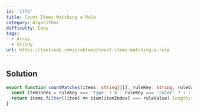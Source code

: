 ```yaml
---
id: '1773'
title: Count Items Matching a Rule
category: Algorithms
difficulty: Easy
tags:
  - Array
  - String
url: https://leetcode.com/problems/count-items-matching-a-rule
---
```


## Solution

```typescript filename="solution.ts" copy
export function countMatches(items: string[][], ruleKey: string, ruleValue: string): number {
  const itemIndex = ruleKey === 'type' ? 0 : ruleKey === 'color' ? 1 : 2;
  return items.filter((item) => item[itemIndex] === ruleValue).length;
}
```
